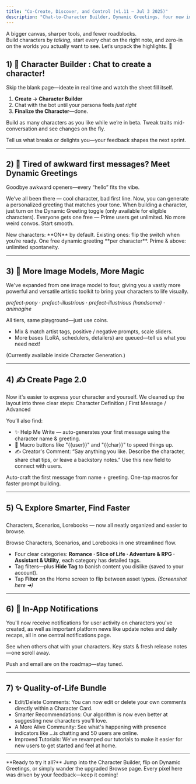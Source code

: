 ```yaml
---
title: "Co-Create, Discover, and Control (v1.11 – Jul 3 2025)"
description: "Chat-to-Character Builder, Dynamic Greetings, four new image models, smarter browsing, and a stack of quality-of-life tweaks."
---
```


A bigger canvas, sharper tools, and fewer roadblocks.  
Build characters by *talking*, start every chat on the right note, and
zero-in on the worlds you actually want to see. Let’s unpack the highlights. 🚀

## 1) 🧠 Character Builder : Chat to create a character!

<Check>Skip the blank page—ideate in real time and watch the sheet fill itself.</Check>

1. **Create → Character Builder**  
2. Chat with the bot until your persona feels *just right*
3. **Finalize the Character**—done.

<CardGroup cols={2}>
  <Card title="No Hard Caps" icon="infinity">
    Build as many characters as you like while we’re in beta.
  </Card>
  <Card title="Instant Feedback" icon="bolt">
    Tweak traits mid-conversation and see changes on the fly.
  </Card>
</CardGroup>

<Info>Tell us what breaks or delights you—your feedback shapes the next sprint.</Info>

---

## 2) 💬 Tired of awkward first messages? Meet Dynamic Greetings

<Check>Goodbye awkward openers—every “hello” fits the vibe.</Check>
 
We’ve all been there — cool character, bad first line. Now, you can generate a personalized greeting that matches your tone.
When building a character, just turn on the Dynamic Greeting toggle (only available for eligible characters).
Everyone gets one free — Prime users get unlimited. No more weird convos. Start smooth.

<CardGroup cols={2}>
  <Card title="Creator Toggle" icon="toggle-on">
    New characters: **ON** by default.  
    Existing ones: flip the switch when you’re ready.
  </Card>
  <Card title="Fair for All" icon="user-plus">
    One free dynamic greeting **per character**.  
    Prime & above: unlimited spontaneity.
  </Card>
</CardGroup>

---

## 3) 🎨 More Image Models, More Magic

We've expanded from one image model to four, giving you a vastly more powerful and versatile artistic toolkit to bring your characters to life visually.

*prefect-pony · prefect-illustrious · prefect-illustrious (handsome) · animagine*

<Check>All tiers, same playground—just use coins.</Check>

* Mix & match artist tags, positive / negative prompts, scale sliders.  
* More bases (LoRA, schedulers, detailers) are queued—tell us what you need next!

(Currently available inside Character Generation.)

---

## 4) ✍️  Create Page 2.0

Now it's easier to express your character and yourself.
We cleaned up the layout into three clear steps: Character Definition / First Message / Advanced

You’ll also find:
* ✨ Help Me Write — auto-generates your first message using the character name & greeting.
* 📌 Macro buttons like "{{user}}" and "{{char}}" to speed things up.
* ✍️ Creator's Comment: “Say anything you like. Describe the character, share chat tips, or leave a backstory notes.” Use this new field to connect with users.


<CardGroup cols={2}>
  <Card title="✨ Help Me Write" icon="wand-magic-sparkles">
    Auto-craft the first message from name + greeting.
  </Card>
  <Card title="{{user}} & {{char}}" icon="bolt">
    One-tap macros for faster prompt building.
  </Card>
</CardGroup>

---

## 5) 🔍  Explore Smarter, Find Faster

Characters, Scenarios, Lorebooks — now all neatly organized and easier to browse.

<Check>Browse Characters, Scenarios, and Lorebooks in one streamlined flow.</Check>

* Four clear categories: **Romance · Slice of Life · Adventure & RPG · Assistant & Utility**, each category has detailed tags.
* Tag filters—plus **Hide Tag** to banish content you dislike (saved to your account).  
* Tap **Filter** on the Home screen to flip between asset types. *(Screenshot here ➜)*

---

## 6) 🔔  In-App Notifications

You'll now receive notifications for user activity on characters you've created, as well as important platform news like update notes and daily recaps, all in one central notifications page.

<CardGroup cols={2}>
  <Card title="Creator Alerts" icon="bell">
    See when others chat with your characters.
  </Card>
  <Card title="Daily Recap" icon="calendar-check">
    Key stats & fresh release notes—one scroll away.
  </Card>
</CardGroup>

Push and email are on the roadmap—stay tuned.

---

## 7) ✨  Quality-of-Life Bundle

* Edit/Delete Comments: You can now edit or delete your own comments directly within a Character Card.
* Smarter Recommendations: Our algorithm is now even better at suggesting new characters you'll love.
* A More Alive Community: See what's happening with presence indicators like ...is chatting and 50 users are online.
* Improved Tutorials: We've revamped our tutorials to make it easier for new users to get started and feel at home.

---

<Note>
**Ready to try it all?** Jump into the Character Builder, flip on Dynamic
Greetings, or simply wander the upgraded Browse page.  
Every pixel here was driven by your feedback—keep it coming!
</Note>